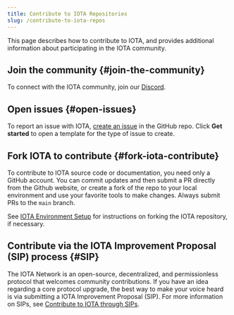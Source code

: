 ```yaml
---
title: Contribute to IOTA Repositories
slug: /contribute-to-iota-repos
---
```


This page describes how to contribute to IOTA, and provides additional information about participating in the IOTA community.

## Join the community {#join-the-community}

To connect with the IOTA community, join our [Discord](https://discord.gg/iota).

## Open issues {#open-issues}

To report an issue with IOTA, [create an issue](https://github.com/iotaledger/kinesis/issues/new/choose) in the GitHub repo. Click **Get started** to open a template for the type of issue to create.

## Fork IOTA to contribute {#fork-iota-contribute}

To contribute to IOTA source code or documentation, you need only a GitHub account. You can commit updates and then submit a PR directly from the Github website, or create a fork of the repo to your local environment and use your favorite tools to make changes. Always submit PRs to the `main` branch.

See [IOTA Environment Setup](/guides/developer/getting-started/iota-environment.mdx) for instructions on forking the IOTA repository, if necessary.

## Contribute via the IOTA Improvement Proposal (SIP) process {#SIP}

The IOTA Network is an open-source, decentralized, and permissionless protocol that welcomes community contributions. If you have an idea regarding a core protocol upgrade, the best way to make your voice heard is via submitting a IOTA Improvement Proposal (SIP). For more information on SIPs, see [Contribute to IOTA through SIPs](https://blog.iota.io/iota-improvement-proposals-sips/).


